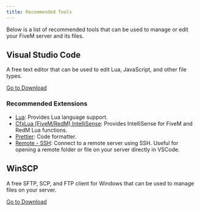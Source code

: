 ```yaml
---
title: Recommended Tools
---
```



Below is a list of recommended tools that can be used to manage or edit your FiveM server and its files.

## Visual Studio Code
A free text editor that can be used to edit Lua, JavaScript, and other file types.

[Go to Download](https://code.visualstudio.com/)


### Recommended Extensions
- [Lua](https://marketplace.visualstudio.com/items?itemName=sumneko.lua): Provides Lua language support.
- [CfxLua (FiveM/RedM) IntelliSense](https://marketplace.visualstudio.com/items?itemName=overextended.cfxlua-vscode): Provides IntelliSense for FiveM and RedM Lua functions.
- [Prettier](https://marketplace.visualstudio.com/items?itemName=esbenp.prettier-vscode): Code formatter.
- [Remote - SSH](https://marketplace.visualstudio.com/items?itemName=ms-vscode-remote.remote-ssh): Connect to a remote server using SSH. Useful for opening a remote folder or file on your server directly in VSCode.

## WinSCP
A free SFTP, SCP, and FTP client for Windows that can be used to manage files on your server.

[Go to Download](https://winscp.net/eng/download.php)

